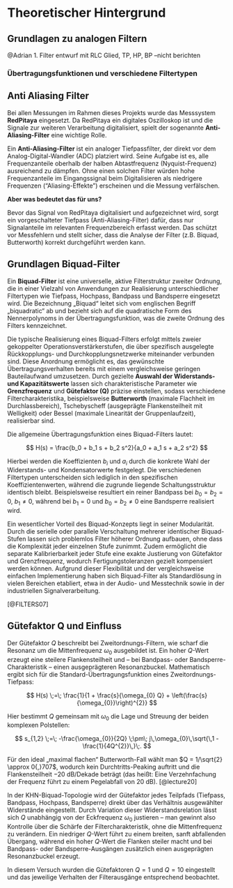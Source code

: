# Theoretischer Hintergrund

## Grundlagen zu analogen Filtern
@Adrian
1. Filter entwurf mit RLC Glied, TP, HP, BP --nicht berichten

### Übertragungsfunktionen und verschiedene Filtertypen {.unnumbered}

## Anti Aliasing Filter

Bei allen Messungen im Rahmen dieses Projekts wurde das Messsystem **RedPitaya** eingesetzt. Da RedPitaya ein digitales Oszilloskop ist und die Signale zur weiteren Verarbeitung digitalisiert, spielt der sogenannte **Anti-Aliasing-Filter** eine wichtige Rolle.

Ein **Anti-Aliasing-Filter** ist ein analoger Tiefpassfilter, der direkt vor dem Analog-Digital-Wandler (ADC) platziert wird. Seine Aufgabe ist es, alle Frequenzanteile oberhalb der halben Abtastfrequenz (Nyquist-Frequenz) ausreichend zu dämpfen.
Ohne einen solchen Filter würden hohe Frequenzanteile im Eingangssignal beim Digitalisieren als niedrigere Frequenzen ("Aliasing-Effekte") erscheinen und die Messung verfälschen.

**Aber was bedeutet das für uns?**

Bevor das Signal von RedPitaya digitalisiert und aufgezeichnet wird, sorgt ein vorgeschalteter Tiefpass (Anti-Aliasing-Filter) dafür, dass nur Signalanteile im relevanten Frequenzbereich erfasst werden. Das schützt vor Messfehlern und stellt sicher, dass die Analyse der Filter (z.B. Biquad, Butterworth) korrekt durchgeführt werden kann.



## Grundlagen Biquad-Filter

Ein **Biquad-Filter** ist eine universelle, aktive Filterstruktur zweiter Ordnung, die in einer Vielzahl von Anwendungen zur Realisierung unterschiedlicher Filtertypen wie Tiefpass, Hochpass, Bandpass und Bandsperre eingesetzt wird. Die Bezeichnung „Biquad“ leitet sich vom englischen Begriff „biquadratic“ ab und bezieht sich auf die quadratische Form des Nennerpolynoms in der Übertragungsfunktion, was die zweite Ordnung des Filters kennzeichnet.

Die typische Realisierung eines Biquad-Filters erfolgt mittels zweier gekoppelter Operationsverstärkerstufen, die über spezifisch ausgelegte Rückkopplungs- und Durchkopplungsnetzwerke miteinander verbunden sind. Diese Anordnung ermöglicht es, das gewünschte Übertragungsverhalten bereits mit einem vergleichsweise geringen Bauteilaufwand umzusetzen. Durch gezielte **Auswahl der Widerstands- und Kapazitätswerte** lassen sich charakteristische Parameter wie **Grenzfrequenz** und **Gütefaktor (Q)** präzise einstellen, sodass verschiedene Filtercharakteristika, beispielsweise **Butterworth** (maximale Flachheit im Durchlassbereich), Tschebyscheff (ausgeprägte Flankensteilheit mit Welligkeit) oder Bessel (maximale Linearität der Gruppenlaufzeit), realisierbar sind.

Die allgemeine Übertragungsfunktion eines Biquad-Filters lautet:

$$
H(s) = \frac{b_0 + b_1 s + b_2 s^2}{a_0 + a_1 s + a_2 s^2}
$$

Hierbei werden die Koeffizienten $b_i$ und $a_i$ durch die konkrete Wahl der Widerstands- und Kondensatorwerte festgelegt. Die verschiedenen Filtertypen unterscheiden sich lediglich in den spezifischen Koeffizientenwerten, während die zugrunde liegende Schaltungsstruktur identisch bleibt. Beispielsweise resultiert ein reiner Bandpass bei $b_0 = b_2 = 0$, $b_1 \neq 0$, während bei $b_1 = 0$ und $b_0 = b_2 \neq 0$ eine Bandsperre realisiert wird.

Ein wesentlicher Vorteil des Biquad-Konzepts liegt in seiner Modularität. Durch die serielle oder parallele Verschaltung mehrerer identischer Biquad-Stufen lassen sich problemlos Filter höherer Ordnung aufbauen, ohne dass die Komplexität jeder einzelnen Stufe zunimmt. Zudem ermöglicht die separate Kalibrierbarkeit jeder Stufe eine exakte Justierung von Gütefaktor und Grenzfrequenz, wodurch Fertigungstoleranzen gezielt kompensiert werden können. Aufgrund dieser Flexibilität und der vergleichsweise einfachen Implementierung haben sich Biquad-Filter als Standardlösung in vielen Bereichen etabliert, etwa in der Audio- und Messtechnik sowie in der industriellen Signalverarbeitung.

[@FILTERS07]

## Gütefaktor Q und Einfluss

Der Gütefaktor $Q$ beschreibt bei Zweitordnungs-Filtern, wie scharf die Resonanz um die Mittenfrequenz $\omega_0$ ausgebildet ist. Ein hoher $Q$-Wert erzeugt eine steilere Flankensteilheit und – bei Bandpass- oder Bandsperre-Charakteristik – einen ausgeprägteren Resonanzbuckel. Mathematisch ergibt sich für die Standard-Übertragungsfunktion eines Zweitordnungs-Tiefpass:

$$
H(s) \;=\; \frac{1}{1 + \frac{s}{\omega_{0} Q} + \left(\frac{s}{\omega_{0}}\right)^{2}}
$$

Hier bestimmt $Q$ gemeinsam mit $\omega_0$ die Lage und Streuung der beiden komplexen Polstellen:

$$
s_{1,2} \;=\; -\frac{\omega_{0}}{2Q} \;\pm\; j\,\omega_{0}\,\sqrt{\,1 - \frac{1}{4Q^{2}}\,}\;.
$$

Für den ideal „maximal flachen“ Butterworth-Fall wählt man $Q = 1/\sqrt{2} \approx 0{,}707$, wodurch kein Durchtritts-Peaking auftritt und die Flankensteilheit $-20\ \mathrm{dB/Dekade}$ beträgt (das heißt: Eine Verzehnfachung der Frequenz führt zu einem Pegelabfall von 20 dB). 
[@lecture20]

In der KHN-Biquad-Topologie wird der Gütefaktor jedes Teilpfads (Tiefpass, Bandpass, Hochpass, Bandsperre) direkt über das Verhältnis ausgewählter Widerstände eingestellt. Durch Variation dieser Widerstandsrelation lässt sich $Q$ unabhängig von der Eckfrequenz $\omega_0$ justieren – man gewinnt also Kontrolle über die Schärfe der Filtercharakteristik, ohne die Mittenfrequenz zu verändern. Ein niedriger $Q$-Wert führt zu einem breiten, sanft abfallenden Übergang, während ein hoher $Q$-Wert die Flanken steiler macht und bei Bandpass- oder Bandsperre-Ausgängen zusätzlich einen ausgeprägten Resonanzbuckel erzeugt.

In diesem Versuch wurden die Gütefaktoren $Q = 1$ und $Q = 10$ eingestellt und das jeweilige Verhalten der Filterausgänge entsprechend beobachtet.  

